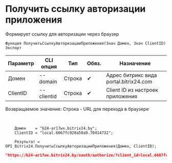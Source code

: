 ﻿---
sidebar_position: 1
---


# Получить ссылку авторизации приложения
 Формирует ссылку для авторизации через браузер



`Функция ПолучитьСсылкуАвторизацииПриложения(Знач Домен, Знач ClientID) Экспорт`

  | Параметр | CLI опция | Тип | Обяз. | Назначение |
  |-|-|-|-|-|
  | Домен | --domain | Строка | &#x2714; | Адрес битрикс вида portal.bitrix24.com |
  | ClientID | --clientid | Строка | &#x2714; | Client ID из настроек приложения |

  
  Возвращаемое значение:   Строка - URL для перехода в браузере

<br/>




```bsl title="Пример использования для 1С:Предприятие/OneScript"
    Домен    = "b24-ar17wx.bitrix24.by";
    ClientID = "local.6667fc928a50a9.70414732";

    Результат = OPI_Bitrix24.ПолучитьСсылкуАвторизацииПриложения(Домен, ClientID);
```
    



```json title="Результат"
"https://b24-ar17wx.bitrix24.by/oauth/authorize/?client_id=local.6667fc928a50a9.70414732"
```
